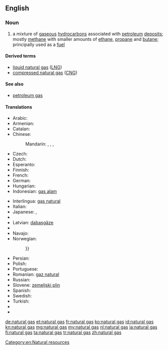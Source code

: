 ==English==
{{wikipedia}}

===Noun===
{{en-noun|head=[[natural]] [[gas]]|~|natural gases}}

# a mixture of [[gaseous]] [[hydrocarbon]]s associated with [[petroleum]] [[deposit]]s; mostly [[methane]] with smaller amounts of [[ethane]], [[propane]] and [[butane]]; principally used as a [[fuel]]

====Derived terms====
* [[liquid natural gas]] ([[LNG]])
* [[compressed natural gas]] ([[CNG]])

====See also====
* [[petroleum gas]]

====Translations====
{{trans-top|mixture of gaseous hydrocarbons associated with petroleum deposits}}
* Arabic: {{t-|ar|غاز طبيعي|m|tr=ghaaz Tabii3iy}}
* Armenian: {{t-|hy|բնական գազ|tr=bnakan gaz|sc=Armn}}
* Catalan: {{t-|ca|gas natural|m}}
* Chinese:
*: Mandarin: {{t-|cmn|天然氣|sc=Hani}}, {{t-|cmn|天然气|tr=tiānránqì|sc=Hani}}, {{t|cmn|天然煤氣|sc=Hani}}, {{t|cmn|天然煤气|tr=tiānrán méiqì|sc=Hani}}
* Czech: {{t-|cs|zemní plyn|m}}
* Dutch: {{t+|nl|aardgas|n}}
* Esperanto: {{t+|eo|tergaso}}
* Finnish: {{t+|fi|maakaasu}}
* French: {{t+|fr|gaz naturel|m}}
* German: {{t+|de|Erdgas|n}}
* Hungarian: {{t+|hu|földgáz}}
* Indonesian: [[gas alam]]
{{trans-mid}}
* Interlingua: [[gas natural]]
* Italian: {{t-|it|gas naturale|m}}
* Japanese: {{t-|ja|天然ガス|tr=てんねんガス, tennen-gasu}}, {{t-|ja|市ガス|tr=しガス, shi-gasu}}
* {{trreq|Kazakh}}
* Latvian: [[dabasgāze]] {{f}}
* {{trreq|Malay}}
* Navajo: {{tø|nv|níłchʼi łikoní}}
* Norwegian:
*: {{trreq|{{#invoke:language utilities|lookup_language|nb|names}}}}
* Persian: {{t-|fa|گاز طبیعی|tr=gâz-e tabi'i|sc=fa-Arab}}
* Polish: {{t+|pl|gaz ziemny|m}}
* Portuguese: {{t+|pt|gás natural|m}}
* Romanian: [[gaz natural]] {{n}}
* Russian: {{t+|ru|природный газ|m|tr=priródnyj gaz}}
* Slovene: [[zemeljski plin]] {{m}}
* Spanish: {{t+|es|gas natural|m}}
* Swedish: {{t+|sv|naturgas|c}}
* Turkish: {{t+|tr|doğal gaz}}
* {{trreq|Turkmen}}
* {{trreq|Uzbek}}
{{trans-bottom}}

[[Category:en:Natural resources]]

[[de:natural gas]]
[[et:natural gas]]
[[fr:natural gas]]
[[ko:natural gas]]
[[id:natural gas]]
[[kn:natural gas]]
[[mg:natural gas]]
[[my:natural gas]]
[[nl:natural gas]]
[[ja:natural gas]]
[[fi:natural gas]]
[[ta:natural gas]]
[[tr:natural gas]]
[[zh:natural gas]]
